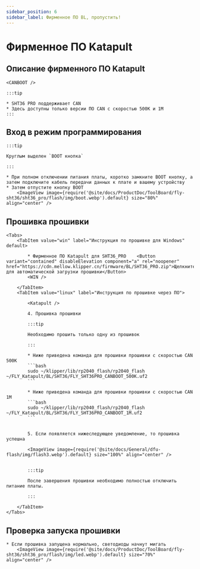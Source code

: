 ```yaml
---
sidebar_position: 6
sidebar_label: Фирменное ПО BL, пропустить!
---
```







# Фирменное ПО Katapult

## Описание фирменного ПО Katapult

    <CANBOOT />

    :::tip

    * SHT36 PRO поддерживает CAN
    * Здесь доступны только версии ПО CAN с скоростью 500K и 1M
    :::

## Вход в режим программирования

    :::tip

    Круглым выделен `BOOT кнопка`

    :::

    * При полном отключении питания платы, коротко замкните BOOT кнопку, а затем подключите кабель передачи данных к плате и вашему устройству
    * Затем отпустите кнопку BOOT
        <ImageView image={require('@site/docs/ProductDoc/ToolBoard/fly-sht36/sht36_pro/flash/img/boot.webp').default} size="80%" align="center" />

## Прошивка прошивки
    <Tabs>
        <TabItem value="win" label="Инструкция по прошивке для Windows" default>

            * Фирменное ПО Katapult для SHT36_PRO    <Button variant="contained" disableElevation component="a" rel="noopener" href="https://cdn.mellow.klipper.cn/firmware/BL/SHT36_PRO.zip">Щелкните для автоматической загрузки прошивки</Button>
            <WIN />

        </TabItem>
        <TabItem value="linux" label="Инструкция по прошивке через ПО">

            <Katapult />

            4. Прошивка прошивки

            :::tip

            Необходимо прошить только одну из прошивок

            :::

            * Ниже приведена команда для прошивки прошивки с скоростью CAN 500K
            ```bash
            sudo ~/klipper/lib/rp2040_flash/rp2040_flash ~/FLY_Katapult/BL/SHT36/FLY_SHT36PRO_CANBOOT_500K.uf2
            ```
                       
            * Ниже приведена команда для прошивки прошивки с скоростью CAN 1M
            ```bash
            sudo ~/klipper/lib/rp2040_flash/rp2040_flash ~/FLY_Katapult/BL/SHT36/FLY_SHT36PRO_CANBOOT_1M.uf2
            ```


            5. Если появляется нижеследующее уведомление, то прошивка успешна

            <ImageView image={require('@site/docs/General/dfu-flash/img/flash3.webp').default} size="100%" align="center" />


            :::tip

            После завершения прошивки необходимо полностью отключить питание платы.

            :::

        </TabItem>
    </Tabs>

## Проверка запуска прошивки

    * Если прошивка запущена нормально, светодиоды начнут мигать
        <ImageView image={require('@site/docs/ProductDoc/ToolBoard/fly-sht36/sht36_pro/flash/img/led.webp').default} size="70%" align="center" />
